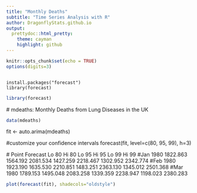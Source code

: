 ```yaml
---
title: "Monthly Deaths"
subtitle: "Time Series Analysis with R"
author: DragonflyStats.github.io
output:
  prettydoc::html_pretty:
    theme: cayman
    highlight: github
---
```


```r
knitr::opts_chunk$set(echo = TRUE)
options(digits=3)
```


<pre><code>
install.packages("forecast")
library(forecast)
</code></pre>

```r
library(forecast)
```

  # mdeaths: Monthly Deaths from Lung Diseases in the UK


```r
data(mdeaths)
```

fit <- auto.arima(mdeaths)

  #customize your confidence intervals
forecast(fit, level=c(80, 95, 99), h=3)

  #         Point Forecast    Lo 80    Hi 80    Lo 95    Hi 95    Lo 99    Hi 99
  #Jan 1980       1822.863 1564.192 2081.534 1427.259 2218.467 1302.952 2342.774
  #Feb 1980       1923.190 1635.530 2210.851 1483.251 2363.130 1345.012 2501.368
  #Mar 1980       1789.153 1495.048 2083.258 1339.359 2238.947 1198.023 2380.283

```r
plot(forecast(fit), shadecols="oldstyle")
```
